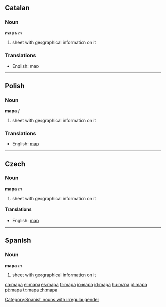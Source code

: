 ==Catalan==
===Noun===
'''mapa''' ''m''

#sheet with geographical information on it

===Translations===
*English: [[map]]

----
==Polish==
===Noun===
'''mapa''' ''f''

#sheet with geographical information on it

===Translations===
*English: [[map]]

----
==Czech==
===Noun===
'''mapa''' ''m''

#sheet with geographical information on it
====Translations====
*English: [[map]]
----
==Spanish==
===Noun===
'''mapa''' ''m''

#sheet with geographical information on it





[[Category:Spanish nouns with irregular gender]]

[[ca:mapa]]
[[el:mapa]]
[[es:mapa]]
[[fr:mapa]]
[[io:mapa]]
[[id:mapa]]
[[hu:mapa]]
[[pl:mapa]]
[[pt:mapa]]
[[tr:mapa]]
[[zh:mapa]]
